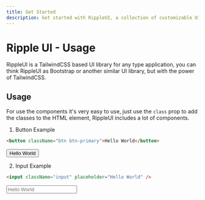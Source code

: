 ```yaml
---
title: Get Started
description: Get started with RippleUI, a collection of customizable UI components. Our step-by-step guide will help you understand the basics and get up and running quickly.
---
```


# Ripple UI - Usage

RippleUI is a TailwindCSS based UI library for any type application,
you can think RippleUI as Bootstrap or another similar UI library, but with the power of TailwindCSS.

## Usage

For use the components it's very easy to use, just use the `class` prop to add the classes to the HTML element, RippleUI includes a lot of components.

1. Button Example

```html
<button className="btn btn-primary">Hello World</button>
```

<button className="btn btn-primary">Hello World</button>

2. Input Example

```html
<input className="input" placeholder="Hello World" />
```

<input className="input" placeholder="Hello World" />

